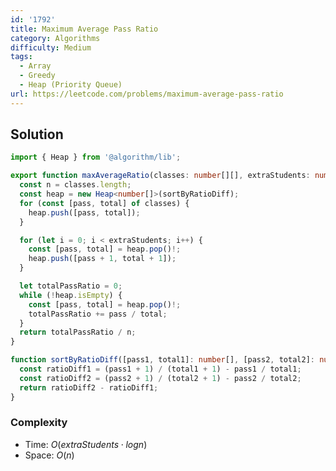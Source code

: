 ```yaml
---
id: '1792'
title: Maximum Average Pass Ratio
category: Algorithms
difficulty: Medium
tags:
  - Array
  - Greedy
  - Heap (Priority Queue)
url: https://leetcode.com/problems/maximum-average-pass-ratio
---
```


## Solution

```typescript filename="solution.ts" copy
import { Heap } from '@algorithm/lib';

export function maxAverageRatio(classes: number[][], extraStudents: number): number {
  const n = classes.length;
  const heap = new Heap<number[]>(sortByRatioDiff);
  for (const [pass, total] of classes) {
    heap.push([pass, total]);
  }

  for (let i = 0; i < extraStudents; i++) {
    const [pass, total] = heap.pop()!;
    heap.push([pass + 1, total + 1]);
  }

  let totalPassRatio = 0;
  while (!heap.isEmpty) {
    const [pass, total] = heap.pop()!;
    totalPassRatio += pass / total;
  }
  return totalPassRatio / n;
}

function sortByRatioDiff([pass1, total1]: number[], [pass2, total2]: number[]) {
  const ratioDiff1 = (pass1 + 1) / (total1 + 1) - pass1 / total1;
  const ratioDiff2 = (pass2 + 1) / (total2 + 1) - pass2 / total2;
  return ratioDiff2 - ratioDiff1;
}
```

### Complexity

- Time: $O(extraStudents \cdot logn)$
- Space: $O(n)$
